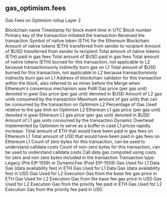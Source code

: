 ## gas_optimism.fees 
Gas Fees on Optimism rollup Layer 2


<ParamField path="blockchain">
Blockchain name
</ParamField>
<ParamField path="block_time">
Timestamp for block event time in UTC
</ParamField>
<ParamField path="block_number">
Block number
</ParamField>
<ParamField path="tx_hash">
Primary key of the transaction
</ParamField>
<ParamField path="tx_sender">
Initiated the transaction
</ParamField>
<ParamField path="tx_receiver">
Received the transaction
</ParamField>
<ParamField path="native_token_symbol">
Symbol of native token (ETH) for the Ethereum Blockchain
</ParamField>
<ParamField path="tx_amount_native">
Amount of native tokens (ETH) transferred from sender to recipient
</ParamField>
<ParamField path="tx_amount_usd">
Amount of $USD transferred from sender to recipient
</ParamField>
<ParamField path="tx_fee_native">
Total amount of native tokens (ETH) paid in gas fees
</ParamField>
<ParamField path="tx_fee_usd">
Total amount of $USD paid in gas fees
</ParamField>
<ParamField path="burned_native">
Total amount of native tokens (ETH) burned for this transaction, not applicable to L2 because transactionsonly indirectly burn gas on L1
</ParamField>
<ParamField path="burned_usd">
Total amount of $USD burned for this transaction, not applicable to L2 because transactionsonly indirectly burn gas on L1
</ParamField>
<ParamField path="validator">
Address of blockchain validator for this transaction within the block, also referred to as miner before the Merge when Ethereum&#x27;s consensus mechanism was PoW
</ParamField>
<ParamField path="gas_price_gwei">
Gas price (per gas unit) denoted in gwei
</ParamField>
<ParamField path="gas_price_usd">
Gas price (per gas unit) denoted in $USD
</ParamField>
<ParamField path="gas_used">
Amount of L2 gas units consumed by the transaction
</ParamField>
<ParamField path="gas_limit">
Maximum amount of gas units that can be consumed by the transaction on Optimism L2
</ParamField>
<ParamField path="gas_usage_percent">
Percentage of Gas Used relative to the gas limit on Optimism L2
</ParamField>
<ParamField path="l1_gas_price_gwei">
Ethereum L1 gas price (per gas unit) denoted in gwei
</ParamField>
<ParamField path="l1_gas_price_usd">
Ethereum L1 gas price (per gas unit) denoted in $USD
</ParamField>
<ParamField path="l1_gas_used">
Amount of L1 gas units consumed by the transaction
</ParamField>
<ParamField path="l1_fee_scalar">
Dynamic Overhead implemented by Optimism to serve as a buffer in case L1 prices rapidly increase.
</ParamField>
<ParamField path="tx_fee_equivalent_on_l1_native">
Total amount of ETH that would have been paid in gas fees on Ethereum L1
</ParamField>
<ParamField path="tx_fee_equivalent_on_l1_usd">
Total amount of USD that would have been paid in gas fees on Ethereum L1
</ParamField>
<ParamField path="num_zero_bytes">
Count of zero bytes for this transaction, can be used to understand calldata costs
</ParamField>
<ParamField path="num_nonzero_bytes">
Count of non-zero bytes for this transaction, can be used to understand calldata costs
</ParamField>
<ParamField path="calldata_gas">
Call data gas computed using costs for zero and non zero bytes included in the transaction
</ParamField>
<ParamField path="type">
Transaction type: Legacy (Pre EIP 1559) or DynamicFee (Post EIP-1559)
</ParamField>
<ParamField path="l1_data_fee_native">
Gas Used for L1 Data Gas (data availability fee) in ETH
</ParamField>
<ParamField path="l1_data_fee_usd">
Gas Used for L1 Data Gas (data availability fee) in USD
</ParamField>
<ParamField path="l2_base_fee_native">
Gas Used for L2 Execution Gas from the base fee gas price in ETH
</ParamField>
<ParamField path="l2_base_fee_usd">
Gas Used for L2 Execution Gas from the base fee gas price in USD
</ParamField>
<ParamField path="l2_priority_fee_native">
Gas Used for L2 Execution Gas from the priority fee paid in ETH
</ParamField>
<ParamField path="l2_priority_fee_usd">
Gas Used for L2 Execution Gas from the priority fee paid in USD
</ParamField>
